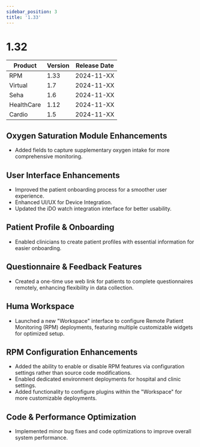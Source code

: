 ```yaml
---
sidebar_position: 3
title: '1.33'
---
```


# 1.32
| Product | Version | Release Date |
|---------|---------|--------------|
| RPM    | 1.33    | 2024-11-XX   |
| Virtual     | 1.7        | 2024-11-XX   |
| Seha  | 1.6        | 2024-11-XX   |
| HealthCare  | 1.12        | 2024-11-XX   |
| Cardio  | 1.5        | 2024-11-XX   |

## Oxygen Saturation Module Enhancements
- Added fields to capture supplementary oxygen intake for more comprehensive monitoring.

## User Interface Enhancements
- Improved the patient onboarding process for a smoother user experience.
- Enhanced UI/UX for Device Integration.
- Updated the iDO watch integration interface for better usability.

## Patient Profile & Onboarding
- Enabled clinicians to create patient profiles with essential information for easier onboarding.

## Questionnaire & Feedback Features
- Created a one-time use web link for patients to complete questionnaires remotely, enhancing flexibility in data collection.

## Huma Workspace
- Launched a new "Workspace" interface to configure Remote Patient Monitoring (RPM) deployments, featuring multiple customizable widgets for optimized setup.

## RPM Configuration Enhancements
- Added the ability to enable or disable RPM features via configuration settings rather than source code modifications.
- Enabled dedicated environment deployments for hospital and clinic settings.
- Added functionality to configure plugins within the "Workspace" for more customizable deployments.

## Code & Performance Optimization
- Implemented minor bug fixes and code optimizations to improve overall system performance.


